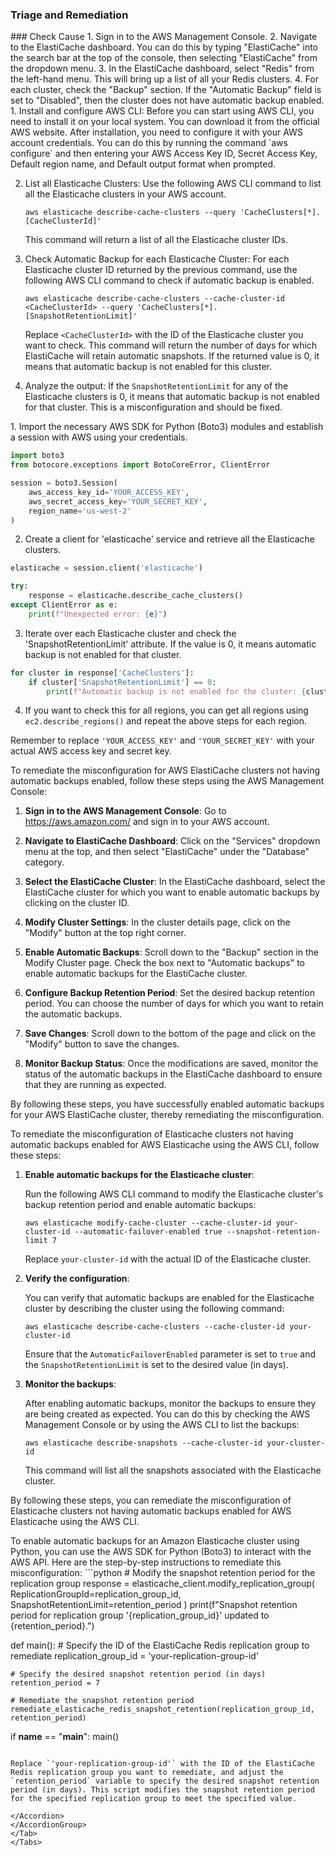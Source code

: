 
### Triage and Remediation
<Tabs>

<Tab title='Cause'>
### Check Cause
<AccordionGroup>
<Accordion title='Using Console' defaultOpen='true'>
1. Sign in to the AWS Management Console.
2. Navigate to the ElastiCache dashboard. You can do this by typing "ElastiCache" into the search bar at the top of the console, then selecting "ElastiCache" from the dropdown menu.
3. In the ElastiCache dashboard, select "Redis" from the left-hand menu. This will bring up a list of all your Redis clusters.
4. For each cluster, check the "Backup" section. If the "Automatic Backup" field is set to "Disabled", then the cluster does not have automatic backup enabled.
</Accordion>

<Accordion title='Using CLI'>
1. Install and configure AWS CLI: Before you can start using AWS CLI, you need to install it on your local system. You can download it from the official AWS website. After installation, you need to configure it with your AWS account credentials. You can do this by running the command `aws configure` and then entering your AWS Access Key ID, Secret Access Key, Default region name, and Default output format when prompted.

2. List all Elasticache Clusters: Use the following AWS CLI command to list all the Elasticache clusters in your AWS account.

   ```
   aws elasticache describe-cache-clusters --query 'CacheClusters[*].[CacheClusterId]'
   ```

   This command will return a list of all the Elasticache cluster IDs.

3. Check Automatic Backup for each Elasticache Cluster: For each Elasticache cluster ID returned by the previous command, use the following AWS CLI command to check if automatic backup is enabled.

   ```
   aws elasticache describe-cache-clusters --cache-cluster-id <CacheClusterId> --query 'CacheClusters[*].[SnapshotRetentionLimit]'
   ```

   Replace `<CacheClusterId>` with the ID of the Elasticache cluster you want to check. This command will return the number of days for which ElastiCache will retain automatic snapshots. If the returned value is 0, it means that automatic backup is not enabled for this cluster.

4. Analyze the output: If the `SnapshotRetentionLimit` for any of the Elasticache clusters is 0, it means that automatic backup is not enabled for that cluster. This is a misconfiguration and should be fixed.
</Accordion>

<Accordion title='Using Python'>
1. Import the necessary AWS SDK for Python (Boto3) modules and establish a session with AWS using your credentials.

```python
import boto3
from botocore.exceptions import BotoCoreError, ClientError

session = boto3.Session(
    aws_access_key_id='YOUR_ACCESS_KEY',
    aws_secret_access_key='YOUR_SECRET_KEY',
    region_name='us-west-2'
)
```

2. Create a client for 'elasticache' service and retrieve all the Elasticache clusters.

```python
elasticache = session.client('elasticache')

try:
    response = elasticache.describe_cache_clusters()
except ClientError as e:
    print(f"Unexpected error: {e}")
```

3. Iterate over each Elasticache cluster and check the 'SnapshotRetentionLimit' attribute. If the value is 0, it means automatic backup is not enabled for that cluster.

```python
for cluster in response['CacheClusters']:
    if cluster['SnapshotRetentionLimit'] == 0:
        print(f"Automatic backup is not enabled for the cluster: {cluster['CacheClusterId']}")
```

4. If you want to check this for all regions, you can get all regions using `ec2.describe_regions()` and repeat the above steps for each region.

Remember to replace `'YOUR_ACCESS_KEY'` and `'YOUR_SECRET_KEY'` with your actual AWS access key and secret key.
</Accordion>

</AccordionGroup>
</Tab>
<Tab title='Remediation'>

<AccordionGroup>
<Accordion title='Using Console' defaultOpen='true'>
To remediate the misconfiguration for AWS ElastiCache clusters not having automatic backups enabled, follow these steps using the AWS Management Console:

1. **Sign in to the AWS Management Console**: Go to https://aws.amazon.com/ and sign in to your AWS account.

2. **Navigate to ElastiCache Dashboard**: Click on the "Services" dropdown menu at the top, and then select "ElastiCache" under the "Database" category.

3. **Select the ElastiCache Cluster**: In the ElastiCache dashboard, select the ElastiCache cluster for which you want to enable automatic backups by clicking on the cluster ID.

4. **Modify Cluster Settings**: In the cluster details page, click on the "Modify" button at the top right corner.

5. **Enable Automatic Backups**: Scroll down to the "Backup" section in the Modify Cluster page. Check the box next to "Automatic backups" to enable automatic backups for the ElastiCache cluster.

6. **Configure Backup Retention Period**: Set the desired backup retention period. You can choose the number of days for which you want to retain the automatic backups.

7. **Save Changes**: Scroll down to the bottom of the page and click on the "Modify" button to save the changes.

8. **Monitor Backup Status**: Once the modifications are saved, monitor the status of the automatic backups in the ElastiCache dashboard to ensure that they are running as expected.

By following these steps, you have successfully enabled automatic backups for your AWS ElastiCache cluster, thereby remediating the misconfiguration.

</Accordion>

<Accordion title='Using CLI'>
To remediate the misconfiguration of Elasticache clusters not having automatic backups enabled for AWS Elasticache using the AWS CLI, follow these steps:

1. **Enable automatic backups for the Elasticache cluster**:
   
   Run the following AWS CLI command to modify the Elasticache cluster's backup retention period and enable automatic backups:
   ```
   aws elasticache modify-cache-cluster --cache-cluster-id your-cluster-id --automatic-failover-enabled true --snapshot-retention-limit 7
   ```
   Replace `your-cluster-id` with the actual ID of the Elasticache cluster.

2. **Verify the configuration**:
   
   You can verify that automatic backups are enabled for the Elasticache cluster by describing the cluster using the following command:
   ```
   aws elasticache describe-cache-clusters --cache-cluster-id your-cluster-id
   ```
   Ensure that the `AutomaticFailoverEnabled` parameter is set to `true` and the `SnapshotRetentionLimit` is set to the desired value (in days).

3. **Monitor the backups**:
   
   After enabling automatic backups, monitor the backups to ensure they are being created as expected. You can do this by checking the AWS Management Console or by using the AWS CLI to list the backups:
   ```
   aws elasticache describe-snapshots --cache-cluster-id your-cluster-id
   ```
   This command will list all the snapshots associated with the Elasticache cluster.

By following these steps, you can remediate the misconfiguration of Elasticache clusters not having automatic backups enabled for AWS Elasticache using the AWS CLI.
</Accordion>

<Accordion title='Using Python'>
To enable automatic backups for an Amazon Elasticache cluster using Python, you can use the AWS SDK for Python (Boto3) to interact with the AWS API. Here are the step-by-step instructions to remediate this misconfiguration:
```python
# Modify the snapshot retention period for the replication group
response = elasticache_client.modify_replication_group(
    ReplicationGroupId=replication_group_id,
    SnapshotRetentionLimit=retention_period
)
print(f"Snapshot retention period for replication group '{replication_group_id}' updated to {retention_period}.")

def main():
    # Specify the ID of the ElastiCache Redis replication group to remediate
    replication_group_id = 'your-replication-group-id'

    # Specify the desired snapshot retention period (in days)
    retention_period = 7

    # Remediate the snapshot retention period
    remediate_elasticache_redis_snapshot_retention(replication_group_id, retention_period)

if __name__ == "__main__":
    main()
```

Replace `'your-replication-group-id'` with the ID of the ElastiCache Redis replication group you want to remediate, and adjust the `retention_period` variable to specify the desired snapshot retention period (in days). This script modifies the snapshot retention period for the specified replication group to meet the specified value.

</Accordion>
</AccordionGroup>
</Tab>
</Tabs>
